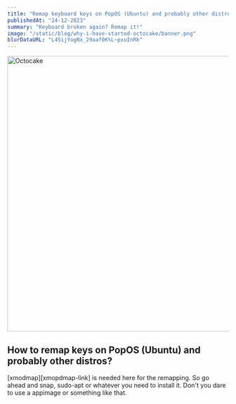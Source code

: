 ```yaml
---
title: "Remap keyboard keys on PopOS (Ubuntu) and probably other distros?"
publishedAt: "24-12-2023"
summary: "Keyboard broken again? Remap it!"
image: "/static/blog/why-i-have-started-octocake/banner.png"
blurDataURL: "L4SijYogNx_29aaf0K%L~pxuInRk"
---
```


<Image
  src="/static/blog/why-i-have-started-octocake/banner.png"
  width="1200"
  height="627"
  alt="Octocake"
  placeholder="blur"
  blurDataURL="L4SijYogNx_29aaf0K%L~pxuInRk"
  priority
/>

## How to remap keys on PopOS (Ubuntu) and probably other distros?

[xmodmap][xmopdmap-link] is needed here for the remapping. So go ahead and snap, sudo-apt or whatever you need to install it. Don't you dare to use a appimage or something like that.
